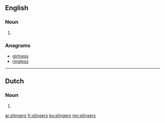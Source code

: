 ==English==

===Noun===
{{head|en|plural}}

# {{plural of|slinger|lang=en|nocat=1}}

===Anagrams===
* [[girlness#English|girlness]]
* [[ringless#English|ringless]]

----

==Dutch==

===Noun===
{{head|nl}}
# {{nl-noun form of|pl|slinger}}

[[ar:slingers]]
[[fr:slingers]]
[[ku:slingers]]
[[my:slingers]]